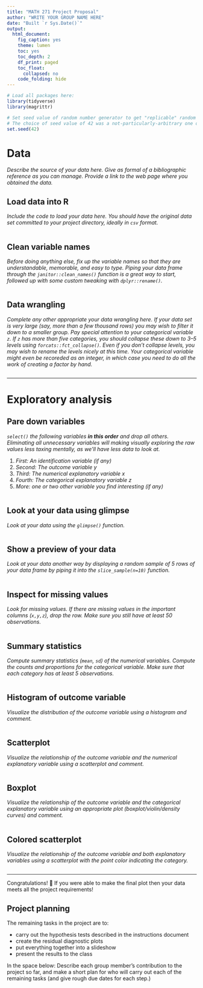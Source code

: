 ```yaml
---
title: "MATH 271 Project Proposal"
author: "WRITE YOUR GROUP NAME HERE"
date: "Built `r Sys.Date()`"
output:
  html_document:
    fig_caption: yes
    theme: lumen
    toc: yes
    toc_depth: 2
    df_print: paged
    toc_float:
      collapsed: no
    code_folding: hide
---
```


```r
# Load all packages here:
library(tidyverse)
library(magrittr)

# Set seed value of random number generator to get "replicable" random numbers.
# The choice of seed value of 42 was a not-particularly-arbitrary one on my part.
set.seed(42)
```


# Data

_Describe the source of your data here. Give as formal of a bibliographic reference as you can manage. Provide a link to the web page where you obtained the data._

## Load data into R

_Include the code to load your data here. You should have the original data set committed to your project directory, ideally in `csv` format._

```r

```

## Clean variable names

_Before doing anything else, fix up the variable names so that they are understandable, memorable, and easy to type. Piping your data frame through the `janitor::clean_names()` function is a great way to start, followed up with some custom tweaking with `dplyr::rename()`._

```r

```

## Data wrangling

_Complete any other appropriate your data wrangling here. If your data set is very large (say, more than a few thousand rows) you may wish to filter it down to a smaller group. Pay special attention to your categorical variable `z`. If `z` has more than five categories, you should collapse these down to 3--5 levels using `forcats::fct_collapse()`. Even if you don't collapse levels, you may wish to rename the levels nicely at this time. Your categorical variable might even be recoreded as an integer, in which case you need to do all the work of creating a factor by hand._

```r

```


-----------------


# Exploratory analysis

## Pare down variables

_`select()` the following variables **in this order** and drop all others. Eliminating all unnecessary variables will making visually exploring the raw values less taxing mentally, as we'll have less data to look at._

1. _First: An identification variable (if any)_
1. _Second: The outcome variable $y$_
1. _Third: The numerical explanatory variable $x$_
1. _Fourth: The categorical explanatory variable $z$_
1. _More: one or two other variable you find interesting (if any)_

```r

```

## Look at your data using glimpse

_Look at your data using the `glimpse()` function._

```r

```

## Show a preview of your data

_Look at your data another way by displaying a random sample of 5 rows of your data frame by piping it into the `slice_sample(n=10)` function._

```r

```


## Inspect for missing values

_Look for missing values. If there are missing values in the important columns (`x,y,z`), drop the row. Make sure you still have at least 50 observations._


```r

```


## Summary statistics

_Compute summary statistics (`mean`, `sd`) of the numerical variables. Compute the counts and proportions for the categorical variable. Make sure that each category has at least 5 observations._

```r

```


## Histogram of outcome variable 

_Visualize the distribution of the outcome variable using a histogram and comment._

```r

```



## Scatterplot 

_Visualize the relationship of the outcome variable and the numerical explanatory variable using a scatterplot and comment._

```r

```


## Boxplot

_Visualize the relationship of the outcome variable and the categorical explanatory variable using an appropriate plot (boxplot/violin/density curves) and comment._

```r

```

## Colored scatterplot

_Visualize the relationship of the outcome variable and both explanatory variables using a scatterplot with the point color indicating the category._

```r

```

-------------

Congratulations! 🤙 If you were able to make the final plot then your data meets all the project requirements! 

## Project planning

The remaining tasks in the project are to:

- carry out the hypothesis tests described in the instructions document
- create the residual diagnostic plots
- put everything together into a slideshow
- present the results to the class

In the space below: Describe each group member's contribution to the project so far, and make a short plan for who will carry out each of the remaining tasks (and give rough due dates for each step.)
